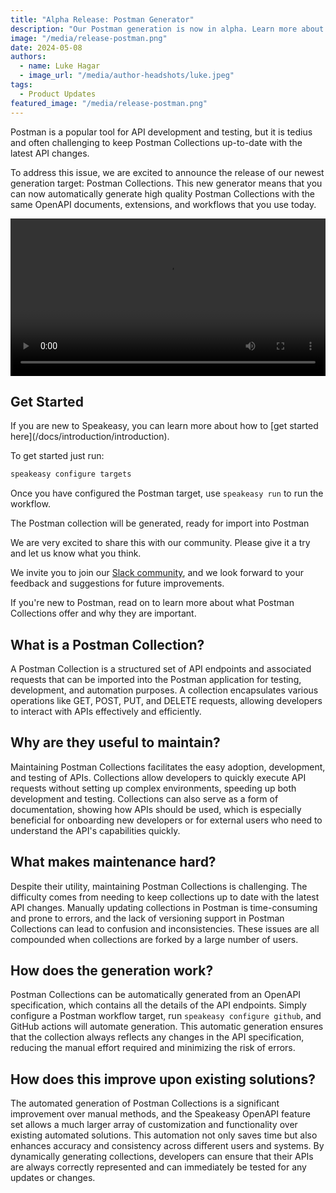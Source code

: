 ```yaml
---
title: "Alpha Release: Postman Generator"
description: "Our Postman generation is now in alpha. Learn more about how you can automatically create high quality Postman Collections"
image: "/media/release-postman.png"
date: 2024-05-08
authors:
  - name: Luke Hagar
  - image_url: "/media/author-headshots/luke.jpeg"
tags:
  - Product Updates
featured_image: "/media/release-postman.png"
---
```


 

Postman is a popular tool for API development and testing, but it is tedius and often challenging to keep Postman Collections up-to-date with the latest API changes.

To address this issue, we are excited to announce the release of our newest generation target: Postman Collections. This new generator means that you can now automatically generate high quality Postman Collections with the same OpenAPI documents, extensions, and workflows that you use today.


<div className='mt-10'>
  <video controls={false} loop={true} autoPlay={true} width="100%" >
    <source src={ postman_generator } type="video/mp4" />
  </video>
</div>


## Get Started

<div className="Callout" data-title="Learn more" data-variant="info">
  If you are new to Speakeasy, you can learn more about how to [get started here](/docs/introduction/introduction).
</div>

To get started just run:
```bash
speakeasy configure targets
```

Once you have configured the Postman target, use `speakeasy run` to run the workflow.

The Postman collection will be generated, ready for import into Postman

We are very excited to share this with our community. Please give it a try and let us know what you think.

We invite you to join our [Slack community](https://join.slack.com/t/speakeasy-dev/shared_invite/zt-1cwb3flxz-lS5SyZxAsF_3NOq5xc8Cjw), and we look forward to your feedback and suggestions for future improvements.

<div className="Callout" data-title="Read on" data-variant="info">
  If you're new to Postman, read on to learn more
  about what Postman Collections offer and why they are important.
</div>

## What is a Postman Collection?

A Postman Collection is a structured set of API endpoints and associated requests that can be imported into the Postman application for testing, development, and automation purposes. A collection encapsulates various operations like GET, POST, PUT, and DELETE requests, allowing developers to interact with APIs effectively and efficiently.

## Why are they useful to maintain?

Maintaining Postman Collections facilitates the easy adoption, development, and testing of APIs. Collections allow developers to quickly execute API requests without setting up complex environments, speeding up both development and testing. Collections can also serve as a form of documentation, showing how APIs should be used, which is especially beneficial for onboarding new developers or for external users who need to understand the API's capabilities quickly.

## What makes maintenance hard?

Despite their utility, maintaining Postman Collections is challenging. The difficulty comes from needing to keep collections up to date with the latest API changes. Manually updating collections in Postman is time-consuming and prone to errors, and the lack of versioning support in Postman Collections can lead to confusion and inconsistencies. These issues are all compounded when collections are forked by a large number of users.

## How does the generation work?

Postman Collections can be automatically generated from an OpenAPI specification, which contains all the details of the API endpoints. Simply configure a Postman workflow target, run `speakeasy configure github`, and GitHub actions will automate generation. This automatic generation ensures that the collection always reflects any changes in the API specification, reducing the manual effort required and minimizing the risk of errors.

## How does this improve upon existing solutions?

The automated generation of Postman Collections is a significant improvement over manual methods, and the Speakeasy OpenAPI feature set allows a much larger array of customization and functionality over existing automated solutions. This automation not only saves time but also enhances accuracy and consistency across different users and systems. By dynamically generating collections, developers can ensure that their APIs are always correctly represented and can immediately be tested for any updates or changes.
